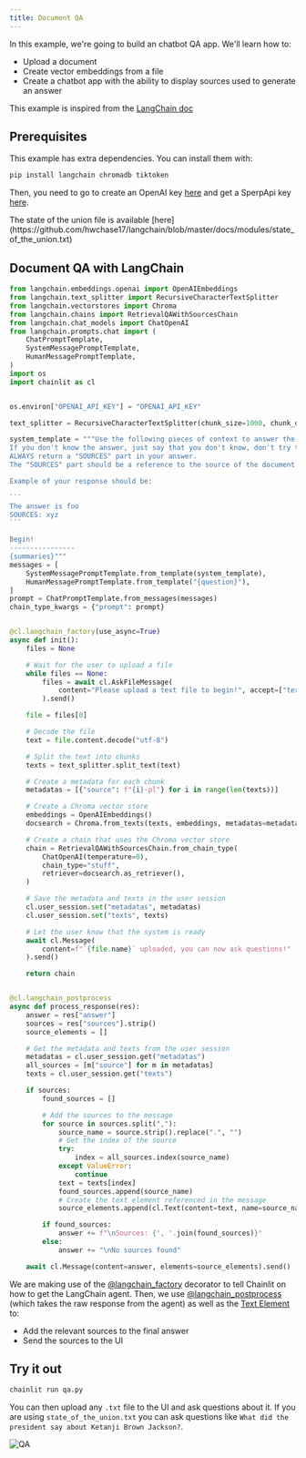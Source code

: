 ```yaml
---
title: Document QA
---
```


In this example, we're going to build an chatbot QA app. We'll learn how to:

- Upload a document
- Create vector embeddings from a file
- Create a chatbot app with the ability to display sources used to generate an answer

This example is inspired from the [LangChain doc](https://python.langchain.com/en/latest/use_cases/question_answering.html)

## Prerequisites

This example has extra dependencies. You can install them with:

```bash
pip install langchain chromadb tiktoken
```

Then, you need to go to create an OpenAI key [here](https://platform.openai.com/account/api-keys) and get a SperpApi key [here](https://serpapi.com/).

<Note>
  The state of the union file is available
  [here](https://github.com/hwchase17/langchain/blob/master/docs/modules/state_of_the_union.txt)
</Note>

## Document QA with LangChain

````python qa.py
from langchain.embeddings.openai import OpenAIEmbeddings
from langchain.text_splitter import RecursiveCharacterTextSplitter
from langchain.vectorstores import Chroma
from langchain.chains import RetrievalQAWithSourcesChain
from langchain.chat_models import ChatOpenAI
from langchain.prompts.chat import (
    ChatPromptTemplate,
    SystemMessagePromptTemplate,
    HumanMessagePromptTemplate,
)
import os
import chainlit as cl


os.environ["OPENAI_API_KEY"] = "OPENAI_API_KEY"

text_splitter = RecursiveCharacterTextSplitter(chunk_size=1000, chunk_overlap=100)

system_template = """Use the following pieces of context to answer the users question.
If you don't know the answer, just say that you don't know, don't try to make up an answer.
ALWAYS return a "SOURCES" part in your answer.
The "SOURCES" part should be a reference to the source of the document from which you got your answer.

Example of your response should be:

```
The answer is foo
SOURCES: xyz
```

Begin!
----------------
{summaries}"""
messages = [
    SystemMessagePromptTemplate.from_template(system_template),
    HumanMessagePromptTemplate.from_template("{question}"),
]
prompt = ChatPromptTemplate.from_messages(messages)
chain_type_kwargs = {"prompt": prompt}


@cl.langchain_factory(use_async=True)
async def init():
    files = None

    # Wait for the user to upload a file
    while files == None:
        files = await cl.AskFileMessage(
            content="Please upload a text file to begin!", accept=["text/plain"]
        ).send()

    file = files[0]

    # Decode the file
    text = file.content.decode("utf-8")

    # Split the text into chunks
    texts = text_splitter.split_text(text)

    # Create a metadata for each chunk
    metadatas = [{"source": f"{i}-pl"} for i in range(len(texts))]

    # Create a Chroma vector store
    embeddings = OpenAIEmbeddings()
    docsearch = Chroma.from_texts(texts, embeddings, metadatas=metadatas)

    # Create a chain that uses the Chroma vector store
    chain = RetrievalQAWithSourcesChain.from_chain_type(
        ChatOpenAI(temperature=0),
        chain_type="stuff",
        retriever=docsearch.as_retriever(),
    )

    # Save the metadata and texts in the user session
    cl.user_session.set("metadatas", metadatas)
    cl.user_session.set("texts", texts)

    # Let the user know that the system is ready
    await cl.Message(
        content=f"`{file.name}` uploaded, you can now ask questions!"
    ).send()

    return chain


@cl.langchain_postprocess
async def process_response(res):
    answer = res["answer"]
    sources = res["sources"].strip()
    source_elements = []

    # Get the metadata and texts from the user session
    metadatas = cl.user_session.get("metadatas")
    all_sources = [m["source"] for m in metadatas]
    texts = cl.user_session.get("texts")

    if sources:
        found_sources = []

        # Add the sources to the message
        for source in sources.split(","):
            source_name = source.strip().replace(".", "")
            # Get the index of the source
            try:
                index = all_sources.index(source_name)
            except ValueError:
                continue
            text = texts[index]
            found_sources.append(source_name)
            # Create the text element referenced in the message
            source_elements.append(cl.Text(content=text, name=source_name))

        if found_sources:
            answer += f"\nSources: {', '.join(found_sources)}"
        else:
            answer += "\nNo sources found"

    await cl.Message(content=answer, elements=source_elements).send()
````

We are making use of the [@langchain_factory](/api-reference/langchain/langchain-factory) decorator to tell Chainlit on how to get the LangChain agent.
Then, we use [@langchain_postprocess](/api-reference/langchain/langchain-postprocess) (which takes the raw response from the agent) as well as the [Text Element](/api-reference/elements/text) to:

- Add the relevant sources to the final answer
- Send the sources to the UI

## Try it out

```bash
chainlit run qa.py
```

You can then upload any `.txt` file to the UI and ask questions about it.
If you are using `state_of_the_union.txt` you can ask questions like `What did the president say about Ketanji Brown Jackson?`.

![QA](/images/qa.png)

